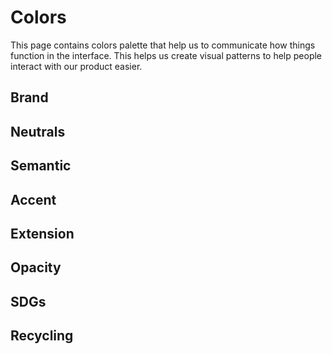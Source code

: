 
<Meta title='Foundations/Colors' />

# Colors

This page contains colors palette that help us to communicate how things function in the interface. This helps us create visual patterns to help people interact with our product easier.

## Brand

<Story id='core-foundations-colors--brand' />

## Neutrals

<Story id='core-foundations-colors--neutrals' />

## Semantic

<Story id='core-foundations-colors--semantic' />

## Accent

<Story id='core-foundations-colors--accent' />

## Extension

<Story id='core-foundations-colors--extension' />

## Opacity

<Story id='core-foundations-colors--opacity' />

## SDGs

<Story id='core-foundations-colors--guide' />

## Recycling

<Story id='core-foundations-colors--recycling' />
